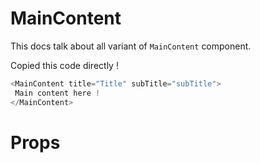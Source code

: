 

<Meta title="Organisms | MainContent" component={Default} />

# MainContent

This docs talk about all variant of `MainContent` component.

<Preview>
  <Story name="Default">
    <Default/>
  </Story>
</Preview>

Copied this code directly !

```javascript
<MainContent title="Title" subTitle="subTitle">
 Main content here !
</MainContent>
```

# Props

<Props of={MainContent} />